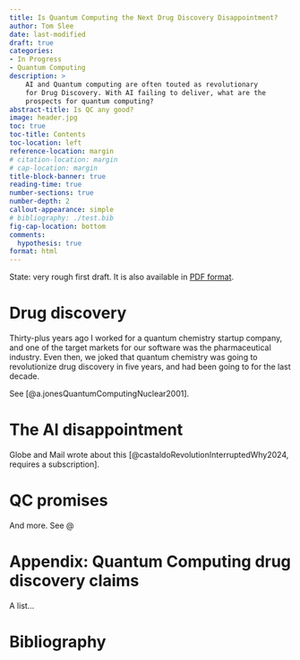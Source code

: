 ```yaml
---
title: Is Quantum Computing the Next Drug Discovery Disappointment?
author: Tom Slee
date: last-modified
draft: true
categories:
- In Progress
- Quantum Computing
description: > 
    AI and Quantum computing are often touted as revolutionary
    for Drug Discovery. With AI failing to deliver, what are the
    prospects for quantum computing?
abstract-title: Is QC any good?
image: header.jpg
toc: true
toc-title: Contents
toc-location: left
reference-location: margin
# citation-location: margin
# cap-location: margin
title-block-banner: true
reading-time: true
number-sections: true
number-depth: 2
callout-appearance: simple
# bibliography: ./test.bib
fig-cap-location: bottom
comments:
  hypothesis: true
format: html
---
```


::: {.callout-note appearance="simple"}
State: very rough first draft.
It is also available in [PDF format](index.pdf).
:::

# Drug discovery 

Thirty-plus years ago I worked for a quantum chemistry startup company, and one of the target markets for our software was the pharmaceutical industry. Even then, we joked that quantum chemistry was going to revolutionize drug discovery in five years, and had been going to for the last decade.

See [@a.jonesQuantumComputingNuclear2001]. 

# The AI disappointment 

Globe and Mail wrote about this [@castaldoRevolutionInterruptedWhy2024, requires a subscription].

# QC promises 

And more. See @

# Appendix: Quantum Computing drug discovery claims



A list...

# Bibliography


